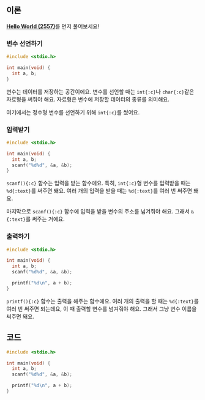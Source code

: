 ## 이론

[**Hello World (2557)**](2557?language=c)를 먼저 풀어보세요!

### 변수 선언하기

```c {4}
#include <stdio.h>

int main(void) {
  int a, b;
}
```

변수는 데이터를 저장하는 공간이에요.
변수를 선언할 때는 `int{:c}`나 `char{:c}`같은 자료형을 써줘야 해요.
자료형은 변수에 저장할 데이터의 종류를 의미해요.

여기에서는 정수형 변수를 선언하기 위해 `int{:c}`를 썼어요.

### 입력받기

```c {5}
#include <stdio.h>

int main(void) {
  int a, b;
  scanf("%d%d", &a, &b);
}
```

`scanf(){:c}` 함수는 입력을 받는 함수에요.
특히, `int{:c}`형 변수를 입력받을 때는 `%d{:text}`를 써주면 돼요.
여러 개의 입력을 받을 때는 `%d{:text}`를 여러 번 써주면 돼요.

마지막으로 `scanf(){:c}` 함수에 입력을 받을 변수의 주소를 넘겨줘야 해요.
그래서 `&{:text}`를 써주는 거에요.

### 출력하기

```c {7}
#include <stdio.h>

int main(void) {
  int a, b;
  scanf("%d%d", &a, &b);

  printf("%d\n", a + b);
}
```

`printf(){:c}` 함수는 출력을 해주는 함수에요.
여러 개의 출력을 할 때는 `%d{:text}`를 여러 번 써주면 되는데요, 이 때 출력할 변수를 넘겨줘야 해요.
그래서 그냥 변수 이름을 써주면 돼요.

## 코드

```c
#include <stdio.h>

int main(void) {
  int a, b;
  scanf("%d%d", &a, &b);

  printf("%d\n", a + b);
}
```
